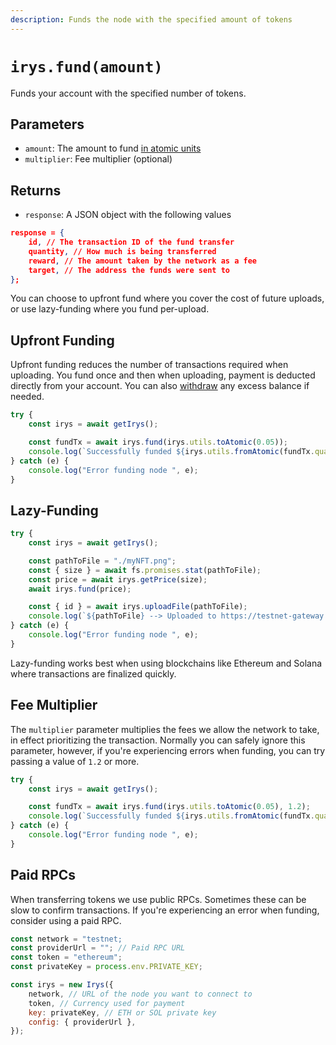 ```yaml
---
description: Funds the node with the specified amount of tokens
---
```



# `irys.fund(amount)`

Funds your account with the specified number of tokens.


## Parameters

- `amount`: The amount to fund [in atomic units](/build/d/sdk/api/utils-toAtomic) 
- `multiplier`: Fee multiplier (optional)

## Returns

- `response`: A JSON object with the following values

```json
response = {
	id, // The transaction ID of the fund transfer
	quantity, // How much is being transferred
	reward, // The amount taken by the network as a fee
	target, // The address the funds were sent to
};
```

You can choose to upfront fund where you cover the cost of future uploads, or use lazy-funding where you fund per-upload. 

## Upfront Funding

Upfront funding reduces the number of transactions required when uploading. You fund once and then when uploading, payment is deducted directly from your account. You can also [withdraw](/build/d/sdk/api/withdrawBalance) any excess balance if needed.

 
```js
try {
	const irys = await getIrys();

	const fundTx = await irys.fund(irys.utils.toAtomic(0.05));
	console.log(`Successfully funded ${irys.utils.fromAtomic(fundTx.quantity)} ${irys.token}`);
} catch (e) {
	console.log("Error funding node ", e);
}
```

## Lazy-Funding


```js
try {
	const irys = await getIrys();

	const pathToFile = "./myNFT.png";
	const { size } = await fs.promises.stat(pathToFile);
	const price = await irys.getPrice(size);
	await irys.fund(price);

	const { id } = await irys.uploadFile(pathToFile);
	console.log(`${pathToFile} --> Uploaded to https://testnet-gateway.irys.xyz/${id}`);
} catch (e) {
	console.log("Error funding node ", e);
}
```

<Callout type="info" emoji="ℹ️">
Lazy-funding works best when using blockchains like Ethereum and Solana where transactions are finalized quickly.  
</Callout>

## Fee Multiplier

The `multiplier` parameter multiplies the fees we allow the network to take, in effect prioritizing the transaction. Normally you can safely ignore this parameter, however, if you're experiencing errors when funding, you can try passing a value of `1.2` or more.

```js
try {
	const irys = await getIrys();

	const fundTx = await irys.fund(irys.utils.toAtomic(0.05), 1.2);
	console.log(`Successfully funded ${irys.utils.fromAtomic(fundTx.quantity)} ${irys.token}`);
} catch (e) {
	console.log("Error funding node ", e);
}
```

## Paid RPCs

When transferring tokens we use public RPCs. Sometimes these can be slow to confirm transactions. If you're experiencing an error when funding, consider using a paid RPC.

```js
const network = "testnet;
const providerUrl = ""; // Paid RPC URL
const token = "ethereum";
const privateKey = process.env.PRIVATE_KEY;

const irys = new Irys({
	network, // URL of the node you want to connect to
	token, // Currency used for payment
	key: privateKey, // ETH or SOL private key
	config: { providerUrl },
});
```
